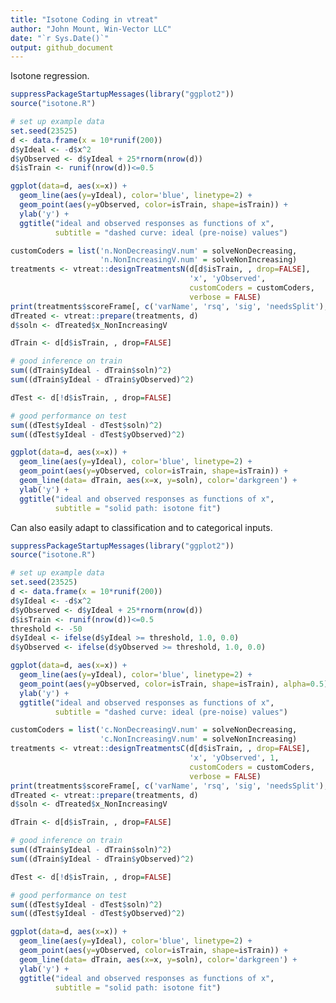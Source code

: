 ```yaml
---
title: "Isotone Coding in vtreat"
author: "John Mount, Win-Vector LLC"
date: "`r Sys.Date()`"
output: github_document
---
```


Isotone regression.

```r
suppressPackageStartupMessages(library("ggplot2"))
source("isotone.R")

# set up example data
set.seed(23525)
d <- data.frame(x = 10*runif(200))
d$yIdeal <- -d$x^2
d$yObserved <- d$yIdeal + 25*rnorm(nrow(d))
d$isTrain <- runif(nrow(d))<=0.5

ggplot(data=d, aes(x=x)) + 
  geom_line(aes(y=yIdeal), color='blue', linetype=2) + 
  geom_point(aes(y=yObserved, color=isTrain, shape=isTrain)) +
  ylab('y') +
  ggtitle("ideal and observed responses as functions of x",
          subtitle = "dashed curve: ideal (pre-noise) values")

customCoders = list('n.NonDecreasingV.num' = solveNonDecreasing,
                    'n.NonIncreasingV.num' = solveNonIncreasing)
treatments <- vtreat::designTreatmentsN(d[d$isTrain, , drop=FALSE], 
                                        'x', 'yObserved', 
                                        customCoders = customCoders,
                                        verbose = FALSE)
print(treatments$scoreFrame[, c('varName', 'rsq', 'sig', 'needsSplit'), drop=FALSE])
dTreated <- vtreat::prepare(treatments, d)
d$soln <- dTreated$x_NonIncreasingV

dTrain <- d[d$isTrain, , drop=FALSE]

# good inference on train
sum((dTrain$yIdeal - dTrain$soln)^2)
sum((dTrain$yIdeal - dTrain$yObserved)^2)

dTest <- d[!d$isTrain, , drop=FALSE]

# good performance on test
sum((dTest$yIdeal - dTest$soln)^2)
sum((dTest$yIdeal - dTest$yObserved)^2)

ggplot(data=d, aes(x=x)) + 
  geom_line(aes(y=yIdeal), color='blue', linetype=2) + 
  geom_point(aes(y=yObserved, color=isTrain, shape=isTrain)) +
  geom_line(data= dTrain, aes(x=x, y=soln), color='darkgreen') +
  ylab('y') +
  ggtitle("ideal and observed responses as functions of x",
          subtitle = "solid path: isotone fit")

```

Can also easily adapt to classification and to categorical inputs.

```r
suppressPackageStartupMessages(library("ggplot2"))
source("isotone.R")

# set up example data
set.seed(23525)
d <- data.frame(x = 10*runif(200))
d$yIdeal <- -d$x^2
d$yObserved <- d$yIdeal + 25*rnorm(nrow(d))
d$isTrain <- runif(nrow(d))<=0.5
threshold <- -50
d$yIdeal <- ifelse(d$yIdeal >= threshold, 1.0, 0.0)
d$yObserved <- ifelse(d$yObserved >= threshold, 1.0, 0.0)

ggplot(data=d, aes(x=x)) + 
  geom_line(aes(y=yIdeal), color='blue', linetype=2) + 
  geom_point(aes(y=yObserved, color=isTrain, shape=isTrain), alpha=0.5) + 
  ylab('y') +
  ggtitle("ideal and observed responses as functions of x",
          subtitle = "dashed curve: ideal (pre-noise) values")

customCoders = list('c.NonDecreasingV.num' = solveNonDecreasing,
                    'c.NonIncreasingV.num' = solveNonIncreasing)
treatments <- vtreat::designTreatmentsC(d[d$isTrain, , drop=FALSE], 
                                        'x', 'yObserved', 1,
                                        customCoders = customCoders,
                                        verbose = FALSE)
print(treatments$scoreFrame[, c('varName', 'rsq', 'sig', 'needsSplit'), drop=FALSE])
dTreated <- vtreat::prepare(treatments, d)
d$soln <- dTreated$x_NonIncreasingV

dTrain <- d[d$isTrain, , drop=FALSE]

# good inference on train
sum((dTrain$yIdeal - dTrain$soln)^2)
sum((dTrain$yIdeal - dTrain$yObserved)^2)

dTest <- d[!d$isTrain, , drop=FALSE]

# good performance on test
sum((dTest$yIdeal - dTest$soln)^2)
sum((dTest$yIdeal - dTest$yObserved)^2)

ggplot(data=d, aes(x=x)) + 
  geom_line(aes(y=yIdeal), color='blue', linetype=2) + 
  geom_point(aes(y=yObserved, color=isTrain, shape=isTrain)) +
  geom_line(data= dTrain, aes(x=x, y=soln), color='darkgreen') +
  ylab('y') +
  ggtitle("ideal and observed responses as functions of x",
          subtitle = "solid path: isotone fit")

```
